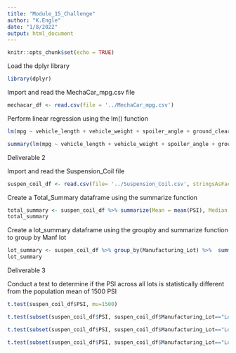 ```yaml
---
title: "Module_15_Challenge"
author: "K.Engle"
date: "1/8/2022"
output: html_document
---
```


```r
knitr::opts_chunk$set(echo = TRUE)
```

Load the dplyr library
```r
library(dplyr)
```

Import and read the MechaCar_mpg.csv file
```r
mechacar_df <- read.csv(file = '../MechaCar_mpg.csv')
```

Perform linear regression using the lm() function
```r
lm(mpg ~ vehicle_length + vehicle_weight + spoiler_angle + ground_clearance + AWD, data = mechacar_df)
```

```r
summary(lm(mpg ~ vehicle_length + vehicle_weight + spoiler_angle + ground_clearance + AWD, data = mechacar_df))
```

Deliverable 2

Import and read the Suspension_Coil file
```r
suspen_coil_df <- read.csv(file= '../Suspension_Coil.csv', stringsAsFactors = F)
```

Create a Total_Summary dataframe using the summarize function
```r
total_summary <- suspen_coil_df %>% summarize(Mean = mean(PSI), Median = median(PSI), Variance = var(PSI), SD = sd(PSI), .groups= 'keep')
total_summary
```
Create a lot_summary dataframe using the groupby and summarize function to group by Manf lot
```r
lot_summary <- suspen_coil_df %>% group_by(Manufacturing_Lot) %>%  summarize(Mean = mean(PSI), Median = median(PSI), Variance = var(PSI), SD = sd(PSI), .groups= 'keep')
lot_summary
```

Deliverable 3

Conduct a test to determine if the PSI across all lots is statistically different from the population mean of 1500 PSI
```r
t.test(suspen_coil_df$PSI, mu=1500)
```

```r
t.test(subset(suspen_coil_df$PSI, suspen_coil_df$Manufacturing_Lot=="Lot1"), mu=1500)
```

```r
t.test(subset(suspen_coil_df$PSI, suspen_coil_df$Manufacturing_Lot=="Lot2"), mu=1500)
```
```r
t.test(subset(suspen_coil_df$PSI, suspen_coil_df$Manufacturing_Lot=="Lot3"), mu=1500)
```


